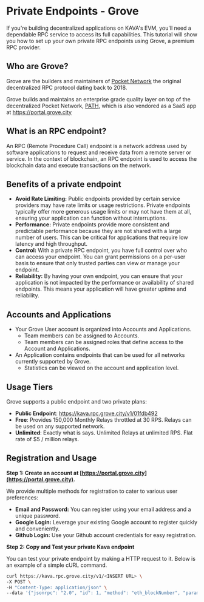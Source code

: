 # Private Endpoints - Grove

If you're building decentralized applications on KAVA's EVM, you'll need a dependable RPC service to access its full capabilities. This tutorial will show you how to set up your own private RPC endpoints using Grove, a premium RPC provider.

## Who are Grove?

Grove are the builders and maintainers of [Pocket Network](https://pocket.network) the original decentralized RPC protocol dating back to 2018. 

Grove builds and maintains an enterprise grade quality layer on top of the decentralized Pocket Network, [PATH](https://github.com/buildwithgrove/path), which is also vendored as a SaaS app at https://portal.grove.city

## What is an RPC endpoint?

An RPC (Remote Procedure Call) endpoint is a network address used by software applications to request and receive data from a remote server or service. In the context of blockchain, an RPC endpoint is used to access the blockchain data and execute transactions on the network.

## Benefits of a private endpoint

- **Avoid Rate Limiting:** Public endpoints provided by certain service providers may have rate limits or usage restrictions. Private endpoints typically offer more generous usage limits or may not have them at all, ensuring your application can function without interruptions.
- **Performance:** Private endpoints provide more consistent and predictable performance because they are not shared with a large number of users. This can be critical for applications that require low latency and high throughput.
- **Control:** With a private RPC endpoint, you have full control over who can access your endpoint. You can grant permissions on a per-user basis to ensure that only trusted parties can view or manage your endpoint.
- **Reliability:** By having your own endpoint, you can ensure that your
  application is not impacted by the performance or availability of shared
  endpoints. This means your application will have greater uptime and
  reliability.

## Accounts and Applications

- Your Grove User account is organized into Accounts and Applications.
  - Team members can be assigned to Accounts.
  - Team members can be assigned roles that define access to the Account and Applications.
- An Application contains endpoints that can be used for all networks currently supported by Grove.
  - Statistics can be viewed on the account and application level.

## Usage Tiers

Grove supports a public endpoint and two private plans:

- **Public Endpoint**: https://kava.rpc.grove.city/v1/01fdb492
- **Free**: Provides 150,000 Monthly Relays throttled at 30 RPS. Relays can be used on any supported network.
- **Unlimited**: Exactly what is says. Unlimited Relays at unlimited RPS. Flat rate of $5 / million relays.

## Registration and Usage

**Step 1: Create an account at [https://portal.grove.city](https://portal.grove.city).**

We provide multiple methods for registration to cater to various user preferences:

- **Email and Password:** You can register using your email address and a unique password.
- **Google Login:** Leverage your existing Google account to register quickly and conveniently.
- **Github Login:** Use your Github account credentials for easy registration.

**Step 2: Copy and Test your private Kava endpoint**

You can test your private endpoint by making a HTTP request to it. Below is an example of a simple cURL command.

```sh
curl https://kava.rpc.grove.city/v1/<INSERT URL> \
-X POST \
-H "Content-Type: application/json" \
--data '{"jsonrpc": "2.0", "id": 1, "method": "eth_blockNumber", "params": []}'
```
